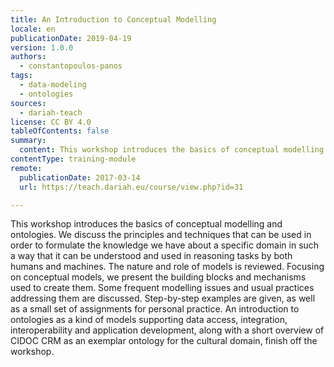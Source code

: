 ```yaml
---
title: An Introduction to Conceptual Modelling
locale: en
publicationDate: 2019-04-19
version: 1.0.0
authors:
  - constantopoulos-panos
tags:
  - data-modeling
  - ontologies
sources:
  - dariah-teach
license: CC BY 4.0
tableOfContents: false
summary:
  content: This workshop introduces the basics of conceptual modelling and ontologies.
contentType: training-module
remote:
  publicationDate: 2017-03-14
  url: https://teach.dariah.eu/course/view.php?id=31

---
```


This workshop introduces the basics of conceptual modelling and ontologies. We discuss the principles and techniques that can be used in order to formulate the knowledge we have about a specific domain in such a way that it can be understood and used in reasoning tasks by both humans and machines. The nature and role of models is reviewed. Focusing on conceptual models, we present the building blocks and mechanisms used to create them. Some frequent modelling issues and usual practices addressing them are discussed. Step-by-step examples are given, as well as a small set of assignments for personal practice. An introduction to ontologies as a kind of models supporting data access, integration, interoperability and application development, along with a short overview of CIDOC CRM as an exemplar ontology for the cultural domain, finish off the workshop.

<ExternalResource
  title="Interested in learning more?"
  subtitle="Check out An Introduction to Conceptual Modelling on #dariahTeach"
  url="https://teach.dariah.eu/course/view.php?id=31 "
/>

